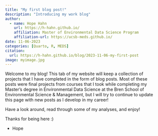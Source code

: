 ```yaml
---
title: "My first blog post!"
description: "Introducing my work blog"
author:
  - name: Hope Hahn
    url: https://h-hahn.github.io/
    affiliation: Master of Environmental Data Science Program
    affiliation-url: https://ucsb-meds.github.io/
date: 11-06-2023
categories: [Quarto, R, MEDS]
citation:
  url: https://h-hahn.github.io/blog/2023-11-06-my-first-post
image: myimage.jpg
---
```


Welcome to my blog! This tab of my website will keep a collection of projects that I have completed in the form of blog posts. Most of these posts were final projects from courses that I took while completing my Master's degree in Environmental Data Science at the Bren School of Environmental Science & Management, but I will try to continue to update this page with new posts as I develop in my career! 

Have a look around, read through some of my analyses, and enjoy!

Thanks for being here :)

- Hope
